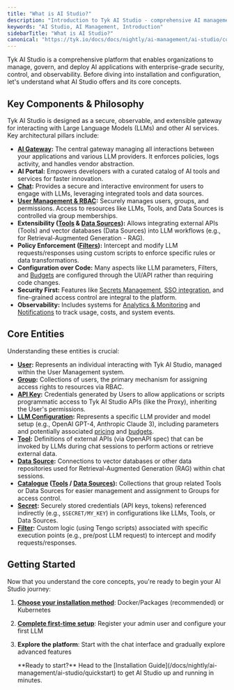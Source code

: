 ```yaml
---
title: "What is AI Studio?"
description: "Introduction to Tyk AI Studio - comprehensive AI management platform"
keywords: "AI Studio, AI Management, Introduction"
sidebarTitle: "What is AI Studio?"
canonical: "https://tyk.io/docs/docs/nightly/ai-management/ai-studio/core-concepts"
---
```


Tyk AI Studio is a comprehensive platform that enables organizations to manage, govern, and deploy AI applications with enterprise-grade security, control, and observability. Before diving into installation and configuration, let's understand what AI Studio offers and its core concepts.

## Key Components & Philosophy

Tyk AI Studio is designed as a secure, observable, and extensible gateway for interacting with Large Language Models (LLMs) and other AI services. Key architectural pillars include:

*   **[AI Gateway](/docs/nightly/ai-management/ai-studio/proxy):** The central gateway managing all interactions between your applications and various LLM providers. It enforces policies, logs activity, and handles vendor abstraction.
*   **AI Portal:** Empowers developers with a curated catalog of AI tools and services for faster innovation.
*   **[Chat](/docs/nightly/ai-management/ai-studio/chat-interface):** Provides a secure and interactive environment for users to engage with LLMs, leveraging integrated tools and data sources.
*   **[User Management & RBAC](/docs/nightly/ai-management/ai-studio/user-management):** Securely manages users, groups, and permissions. Access to resources like LLMs, Tools, and Data Sources is controlled via group memberships.
*   **Extensibility ([Tools](/docs/nightly/ai-management/ai-studio/tools) & [Data Sources](/docs/nightly/ai-management/ai-studio/datasources-rag)):** Allows integrating external APIs (Tools) and vector databases (Data Sources) into LLM workflows (e.g., for Retrieval-Augmented Generation - RAG).
*   **Policy Enforcement ([Filters](/docs/nightly/ai-management/ai-studio/filters)):** Intercept and modify LLM requests/responses using custom scripts to enforce specific rules or data transformations.
*   **Configuration over Code:** Many aspects like LLM parameters, Filters, and [Budgets](/docs/nightly/ai-management/ai-studio/budgeting) are configured through the UI/API rather than requiring code changes.
*   **Security First:** Features like [Secrets Management](/docs/nightly/ai-management/ai-studio/secrets), [SSO integration](/docs/nightly/ai-management/ai-studio/sso), and fine-grained access control are integral to the platform.
*   **Observability:** Includes systems for [Analytics & Monitoring](/docs/nightly/ai-management/ai-studio/analytics) and [Notifications](/docs/nightly/ai-management/ai-studio/notifications) to track usage, costs, and system events.

## Core Entities

Understanding these entities is crucial:

*   **[User](/docs/nightly/ai-management/ai-studio/user-management#core-concepts):** Represents an individual interacting with Tyk AI Studio, managed within the User Management system.
*   **[Group](/docs/nightly/ai-management/ai-studio/user-management#core-concepts):** Collections of users, the primary mechanism for assigning access rights to resources via RBAC.
*   **[API Key](/docs/nightly/ai-management/ai-studio/user-management#core-concepts):** Credentials generated by Users to allow applications or scripts programmatic access to Tyk AI Studio APIs (like the Proxy), inheriting the User's permissions.
*   **[LLM Configuration](/docs/nightly/ai-management/ai-studio/llm-management):** Represents a specific LLM provider and model setup (e.g., OpenAI GPT-4, Anthropic Claude 3), including parameters and potentially associated [pricing](/docs/nightly/ai-management/ai-studio/llm-management) and [budgets](/docs/nightly/ai-management/ai-studio/budgeting).
*   **[Tool](/docs/nightly/ai-management/ai-studio/tools):** Definitions of external APIs (via OpenAPI spec) that can be invoked by LLMs during chat sessions to perform actions or retrieve external data.
*   **[Data Source](/docs/nightly/ai-management/ai-studio/datasources-rag):** Connections to vector databases or other data repositories used for Retrieval-Augmented Generation (RAG) within chat sessions.
*   **[Catalogue](/docs/nightly/ai-management/ai-studio/tools) ([Tools](/docs/nightly/ai-management/ai-studio/tools) / [Data Sources](/docs/nightly/ai-management/ai-studio/datasources-rag)):** Collections that group related Tools or Data Sources for easier management and assignment to Groups for access control.
*   **[Secret](/docs/nightly/ai-management/ai-studio/secrets):** Securely stored credentials (API keys, tokens) referenced indirectly (e.g., `$SECRET/MY_KEY`) in configurations like LLMs, Tools, or Data Sources.
*   **[Filter](/docs/nightly/ai-management/ai-studio/filters):** Custom logic (using Tengo scripts) associated with specific execution points (e.g., pre/post LLM request) to intercept and modify requests/responses.

## Getting Started

Now that you understand the core concepts, you're ready to begin your AI Studio journey:

1. **[Choose your installation method](/docs/nightly/ai-management/ai-studio/quickstart)**: Docker/Packages (recommended) or Kubernetes
2. **[Complete first-time setup](/docs/nightly/ai-management/ai-studio/configuration)**: Register your admin user and configure your first LLM
3. **Explore the platform**: Start with the chat interface and gradually explore advanced features



    <Note>
    **Ready to start?** Head to the [Installation Guide](/docs/nightly/ai-management/ai-studio/quickstart) to get AI Studio up and running in minutes.
    </Note>

